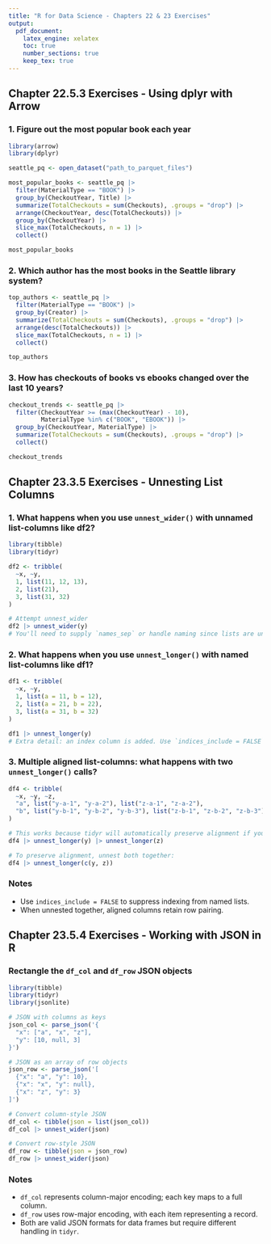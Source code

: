 ```yaml
---
title: "R for Data Science - Chapters 22 & 23 Exercises"
output:
  pdf_document:
    latex_engine: xelatex
    toc: true
    number_sections: true
    keep_tex: true
---
```




## Chapter 22.5.3 Exercises - Using dplyr with Arrow

### 1. Figure out the most popular book each year

```r
library(arrow)
library(dplyr)

seattle_pq <- open_dataset("path_to_parquet_files")

most_popular_books <- seattle_pq |>
  filter(MaterialType == "BOOK") |>
  group_by(CheckoutYear, Title) |>
  summarize(TotalCheckouts = sum(Checkouts), .groups = "drop") |>
  arrange(CheckoutYear, desc(TotalCheckouts)) |>
  group_by(CheckoutYear) |>
  slice_max(TotalCheckouts, n = 1) |>
  collect()

most_popular_books
```

### 2. Which author has the most books in the Seattle library system?

```r
top_authors <- seattle_pq |>
  filter(MaterialType == "BOOK") |>
  group_by(Creator) |>
  summarize(TotalCheckouts = sum(Checkouts), .groups = "drop") |>
  arrange(desc(TotalCheckouts)) |>
  slice_max(TotalCheckouts, n = 1) |>
  collect()

top_authors
```

### 3. How has checkouts of books vs ebooks changed over the last 10 years?

```r
checkout_trends <- seattle_pq |>
  filter(CheckoutYear >= (max(CheckoutYear) - 10),
         MaterialType %in% c("BOOK", "EBOOK")) |>
  group_by(CheckoutYear, MaterialType) |>
  summarize(TotalCheckouts = sum(Checkouts), .groups = "drop") |>
  collect()

checkout_trends
```

## Chapter 23.3.5 Exercises - Unnesting List Columns

### 1. What happens when you use `unnest_wider()` with unnamed list-columns like df2?

```r
library(tibble)
library(tidyr)

df2 <- tribble(
  ~x, ~y,
  1, list(11, 12, 13),
  2, list(21),
  3, list(31, 32)
)

# Attempt unnest_wider
df2 |> unnest_wider(y)
# You'll need to supply `names_sep` or handle naming since lists are unnamed.
```

### 2. What happens when you use `unnest_longer()` with named list-columns like df1?

```r
df1 <- tribble(
  ~x, ~y,
  1, list(a = 11, b = 12),
  2, list(a = 21, b = 22),
  3, list(a = 31, b = 32)
)

df1 |> unnest_longer(y)
# Extra detail: an index column is added. Use `indices_include = FALSE` to suppress it.
```

### 3. Multiple aligned list-columns: what happens with two `unnest_longer()` calls?

```r
df4 <- tribble(
  ~x, ~y, ~z,
  "a", list("y-a-1", "y-a-2"), list("z-a-1", "z-a-2"),
  "b", list("y-b-1", "y-b-2", "y-b-3"), list("z-b-1", "z-b-2", "z-b-3")
)

# This works because tidyr will automatically preserve alignment if you unnest both at once:
df4 |> unnest_longer(y) |> unnest_longer(z)

# To preserve alignment, unnest both together:
df4 |> unnest_longer(c(y, z))
```

### Notes
- Use `indices_include = FALSE` to suppress indexing from named lists.
- When unnested together, aligned columns retain row pairing.

## Chapter 23.5.4 Exercises - Working with JSON in R

### Rectangle the `df_col` and `df_row` JSON objects

```r
library(tibble)
library(tidyr)
library(jsonlite)

# JSON with columns as keys
json_col <- parse_json('{
  "x": ["a", "x", "z"],
  "y": [10, null, 3]
}')

# JSON as an array of row objects
json_row <- parse_json('[
  {"x": "a", "y": 10},
  {"x": "x", "y": null},
  {"x": "z", "y": 3}
]')

# Convert column-style JSON
df_col <- tibble(json = list(json_col))
df_col |> unnest_wider(json)
```

```r
# Convert row-style JSON
df_row <- tibble(json = json_row)
df_row |> unnest_wider(json)
```

### Notes
- `df_col` represents column-major encoding; each key maps to a full column.
- `df_row` uses row-major encoding, with each item representing a record.
- Both are valid JSON formats for data frames but require different handling in `tidyr`.